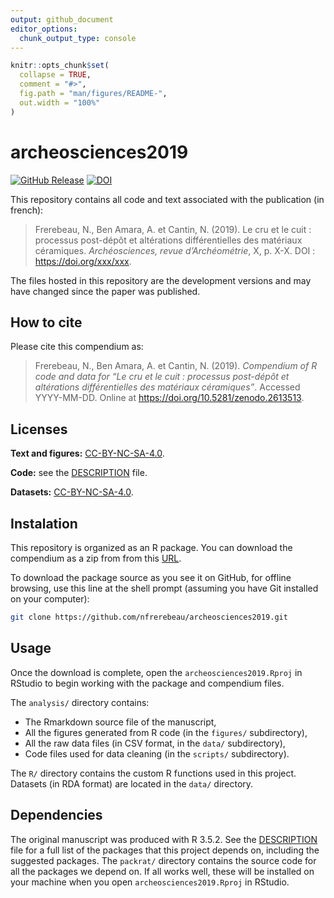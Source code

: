 ```yaml
---
output: github_document
editor_options: 
  chunk_output_type: console
---
```


<!-- README.md is generated from README.Rmd. Please edit that file -->

```r
knitr::opts_chunk$set(
  collapse = TRUE,
  comment = "#>",
  fig.path = "man/figures/README-",
  out.width = "100%"
)
```

# archeosciences2019

[![GitHub Release](https://img.shields.io/github/release/nfrerebeau/archeosciences2019.svg)](https://github.com/nfrerebeau/archeosciences2019/releases)
[![DOI](https://zenodo.org/badge/DOI/10.5281/zenodo.2613513.svg)](https://doi.org/10.5281/zenodo.2613513)

This repository contains all code and text associated with the publication (in french):

> Frerebeau, N., Ben Amara, A. et Cantin, N. (2019). Le cru et le cuit : processus post-dépôt et altérations différentielles des matériaux céramiques. *Archéosciences, revue d'Archéométrie*, X, p. X-X. DOI : <https://doi.org/xxx/xxx>.

The files hosted in this repository are the development versions and may have changed since the paper was published.

## How to cite

Please cite this compendium as:

> Frerebeau, N., Ben Amara, A. et Cantin, N. (2019). *Compendium of R code and data for "Le cru et le cuit : processus post-dépôt et altérations différentielles des matériaux céramiques"*. Accessed YYYY-MM-DD. Online at <https://doi.org/10.5281/zenodo.2613513>.

## Licenses

**Text and figures:** [CC-BY-NC-SA-4.0](http://creativecommons.org/licenses/by-nc-sa/4.0/).

**Code:** see the [DESCRIPTION](DESCRIPTION) file.

**Datasets:** [CC-BY-NC-SA-4.0](http://creativecommons.org/licenses/by-nc-sa/4.0/).

## Instalation

This repository is organized as an R package. You can download the compendium as a zip from from this [URL](https://github.com/nfrerebeau/archeosciences2019/releases).

To download the package source as you see it on GitHub, for offline browsing, use this line at the shell prompt (assuming you have Git installed on your computer):

```sh
git clone https://github.com/nfrerebeau/archeosciences2019.git
```

## Usage
Once the download is complete, open the `archeosciences2019.Rproj` in RStudio to begin working with the package and compendium files. 

The `analysis/` directory contains:

* The Rmarkdown source file of the manuscript,
* All the figures generated from R code (in the `figures/` subdirectory),
* All the raw data files (in CSV format, in the `data/` subdirectory),
* Code files used for data cleaning (in the `scripts/` subdirectory).

The `R/` directory contains the custom R functions used in this project. Datasets (in RDA format) are located in the `data/` directory.

## Dependencies

The original manuscript was produced with R 3.5.2. See the [DESCRIPTION](DESCRIPTION) file for a full list of the packages that this project depends on, including the suggested packages. The `packrat/` directory contains the source code for all the packages we depend on. If all works well, these will be installed on your machine when you open `archeosciences2019.Rproj` in RStudio.
